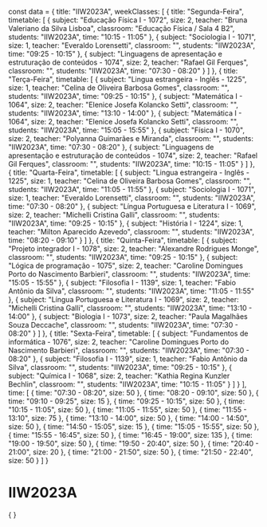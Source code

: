 const data = {
  title: "IIW2023A",
  weekClasses: [
    {
      title: "Segunda-Feira",
      timetable: [
        {
          subject: "Educação Física I - 1072",
          size: 2,
          teacher: "Bruna Valeriano da Silva Lisboa",
          classroom: "Educação Física / Sala 4 B2",
          students: "IIW2023A",
          time: "10:15 - 11:05"
        },
        {
          subject: "Sociologia I - 1071",
          size: 1,
          teacher: "Everaldo Lorensetti",
          classroom: "",
          students: "IIW2023A",
          time: "09:25 - 10:15"
        },
        {
          subject: "Linguagens de apresentação e estruturação de conteúdos - 1074",
          size: 2,
          teacher: "Rafael Gil Ferques",
          classroom: "",
          students: "IIW2023A",
          time: "07:30 - 08:20"
        }
      ]
    },
    {
      title: "Terça-Feira",
      timetable: [
        {
          subject: "Lingua estrangeira - Inglês - 1225",
          size: 1,
          teacher: "Celina de Oliveira Barbosa Gomes",
          classroom: "",
          students: "IIW2023A",
          time: "09:25 - 10:15"
        },
        {
          subject: "Matemática I - 1064",
          size: 2,
          teacher: "Elenice Josefa Kolancko Setti",
          classroom: "",
          students: "IIW2023A",
          time: "13:10 - 14:00"
        },
        {
          subject: "Matemática I - 1064",
          size: 2,
          teacher: "Elenice Josefa Kolancko Setti",
          classroom: "",
          students: "IIW2023A",
          time: "15:05 - 15:55"
        },
        {
          subject: "Física I - 1070",
          size: 2,
          teacher: "Polyanna Guimarães e Miranda",
          classroom: "",
          students: "IIW2023A",
          time: "07:30 - 08:20"
        },
        {
          subject: "Linguagens de apresentação e estruturação de conteúdos - 1074",
          size: 2,
          teacher: "Rafael Gil Ferques",
          classroom: "",
          students: "IIW2023A",
          time: "10:15 - 11:05"
        }
      ]
    },
    {
      title: "Quarta-Feira",
      timetable: [
        {
          subject: "Lingua estrangeira - Inglês - 1225",
          size: 1,
          teacher: "Celina de Oliveira Barbosa Gomes",
          classroom: "",
          students: "IIW2023A",
          time: "11:05 - 11:55"
        },
        {
          subject: "Sociologia I - 1071",
          size: 1,
          teacher: "Everaldo Lorensetti",
          classroom: "",
          students: "IIW2023A",
          time: "07:30 - 08:20"
        },
        {
          subject: "Língua Portuguesa e Literatura I - 1069",
          size: 2,
          teacher: "Michelli Cristina Galli",
          classroom: "",
          students: "IIW2023A",
          time: "09:25 - 10:15"
        },
        {
          subject: "História I - 1224",
          size: 1,
          teacher: "Milton Aparecido Azevedo",
          classroom: "",
          students: "IIW2023A",
          time: "08:20 - 09:10"
        }
      ]
    },
    {
      title: "Quinta-Feira",
      timetable: [
        {
          subject: "Projeto integrador I - 1078",
          size: 2,
          teacher: "Alexandre Rodrigues Monge",
          classroom: "",
          students: "IIW2023A",
          time: "09:25 - 10:15"
        },
        {
          subject: "Lógica de programação - 1075",
          size: 2,
          teacher: "Caroline Domingues Porto do Nascimento Barbieri",
          classroom: "",
          students: "IIW2023A",
          time: "15:05 - 15:55"
        },
        {
          subject: "Filosofia I - 1139",
          size: 1,
          teacher: "Fabio Antônio da Silva",
          classroom: "",
          students: "IIW2023A",
          time: "11:05 - 11:55"
        },
        {
          subject: "Língua Portuguesa e Literatura I - 1069",
          size: 2,
          teacher: "Michelli Cristina Galli",
          classroom: "",
          students: "IIW2023A",
          time: "13:10 - 14:00"
        },
        {
          subject: "Biologia I - 1073",
          size: 2,
          teacher: "Paula Magalhães Souza Deccache",
          classroom: "",
          students: "IIW2023A",
          time: "07:30 - 08:20"
        }
      ]
    },
    {
      title: "Sexta-Feira",
      timetable: [
        {
          subject: "Fundamentos de informática - 1076",
          size: 2,
          teacher: "Caroline Domingues Porto do Nascimento Barbieri",
          classroom: "",
          students: "IIW2023A",
          time: "07:30 - 08:20"
        },
        {
          subject: "Filosofia I - 1139",
          size: 1,
          teacher: "Fabio Antônio da Silva",
          classroom: "",
          students: "IIW2023A",
          time: "09:25 - 10:15"
        },
        {
          subject: "Química I - 1068",
          size: 2,
          teacher: "Kathia Regina Kunzler Bechlin",
          classroom: "",
          students: "IIW2023A",
          time: "10:15 - 11:05"
        }
      ]
    }
  ],
  time: [
    {
      time: "07:30 - 08:20",
      size: 50
    },
    {
      time: "08:20 - 09:10",
      size: 50
    },
    {
      time: "09:10 - 09:25",
      size: 15
    },
    {
      time: "09:25 - 10:15",
      size: 50
    },
    {
      time: "10:15 - 11:05",
      size: 50
    },
    {
      time: "11:05 - 11:55",
      size: 50
    },
    {
      time: "11:55 - 13:10",
      size: 75
    },
    {
      time: "13:10 - 14:00",
      size: 50
    },
    {
      time: "14:00 - 14:50",
      size: 50
    },
    {
      time: "14:50 - 15:05",
      size: 15
    },
    {
      time: "15:05 - 15:55",
      size: 50
    },
    {
      time: "15:55 - 16:45",
      size: 50
    },
    {
      time: "16:45 - 19:00",
      size: 135
    },
    {
      time: "19:00 - 19:50",
      size: 50
    },
    {
      time: "19:50 - 20:40",
      size: 50
    },
    {
      time: "20:40 - 21:00",
      size: 20
    },
    {
      time: "21:00 - 21:50",
      size: 50
    },
    {
      time: "21:50 - 22:40",
      size: 50
    }
  ]
}

# IIW2023A

<div>
    {
        <Grid
            title={data.title} 
            weekClasses={data.weekClasses} 
            time={data.time}
        />
    }
</div>